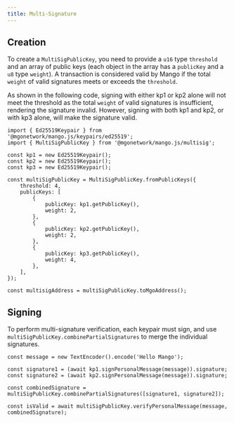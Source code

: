 ```yaml
---
title: Multi-Signature
---
```


## Creation

To create a `MultiSigPublicKey`, you need to provide a `u16` type `threshold` and an array of public keys (each object in the array has a `publicKey` and a `u8` type `weight`). A transaction is considered valid by Mango if the total `weight` of valid signatures meets or exceeds the `threshold`.

As shown in the following code, signing with either kp1 or kp2 alone will not meet the threshold as the total `weight` of valid signatures is insufficient, rendering the signature invalid. However, signing with both kp1 and kp2, or with kp3 alone, will make the signature valid.

```tsx
import { Ed25519Keypair } from '@mgonetwork/mango.js/keypairs/ed25519';
import { MultiSigPublicKey } from '@mgonetwork/mango.js/multisig';

const kp1 = new Ed25519Keypair();
const kp2 = new Ed25519Keypair();
const kp3 = new Ed25519Keypair();

const multiSigPublicKey = MultiSigPublicKey.fromPublicKeys({
	threshold: 4,
	publicKeys: [
		{
			publicKey: kp1.getPublicKey(),
			weight: 2,
		},
		{
			publicKey: kp2.getPublicKey(),
			weight: 2,
		},
		{
			publicKey: kp3.getPublicKey(),
			weight: 4,
		},
	],
});

const multisigAddress = multiSigPublicKey.toMgoAddress();
```

## Signing

To perform multi-signature verification, each keypair must sign, and use `multiSigPublicKey.combinePartialSignatures` to merge the individual signatures.

```tsx
const message = new TextEncoder().encode('Hello Mango');
 
const signature1 = (await kp1.signPersonalMessage(message)).signature;
const signature2 = (await kp2.signPersonalMessage(message)).signature;
 
const combinedSignature = multiSigPublicKey.combinePartialSignatures([signature1, signature2]);
 
const isValid = await multiSigPublicKey.verifyPersonalMessage(message, combinedSignature);
```